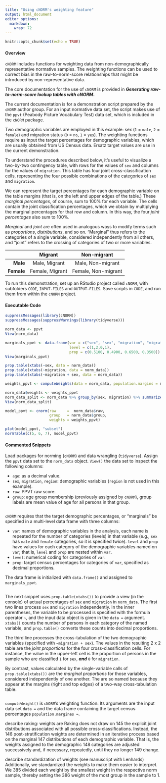 ```yaml
---
title: "Using cNORM's weighting feature"
output: html_document
editor_options: 
  markdown: 
    wrap: 72
---
```


```r
knitr::opts_chunk$set(echo = TRUE)
```

#### Overview

`cNORM` includes functions for weighting data from non-demographically
representative normative samples. The weighting functions can be used to
correct bias in the raw-to-norm-score relationships that might be
introduced by non-representative data.

The core documentation for the use of `cNORM` is provided in
***Generating raw-to-norm-score lookup tables with cNORM*****.**

The current documentation is for a demonstration script prepared by the
`cNORM` author group. For an input normative data set, the script makes
use of the `ppvt` (Peabody Picture Vocabulary Test) data set, which is
included in the `cNORM` package.

Two demographic variables are employed in this example: sex (`1` =
`male`, `2` = `female`) and migration status (`0` = `no`, `1` = `yes`).
The weighting functions require as input the target percentages for
demographic variables, which are usually obtained from US Census data.
Ersatz target values are use in the current demonstration.

To understand the procedures described below, it's useful to visualize a
two-by-two contingency table, with rows for the values of `sex` and
columns for the values of `migration`. This table has four joint
cross-classification cells, representing the four possible combinations
of the categories of `sex` and `migration`.

We can represent the target percentages for each demographic variable on
the table margins (that is, on the left and upper edges of the table.)
These *marginal percentages*, of course, sum to 100% for each variable.
The cells contain the joint classification percentages, which we obtain
by multiplying the marginal percentages for that row and column. In this
way, the four *joint percentages* also sum to 100%.

*Marginal* and *joint* are often used in analogous ways to modify terms
such as *proportions*, *distributions*, and so on. "Marginal" thus
refers to the categories of a single variable, considered independently
from all others, and "joint" refers to the crossing of categories of two
or more variables.

|            |     Migrant     |     Non-migrant     |
|-----------:|:---------------:|:-------------------:|
|   **Male** |  Male, Migrant  |  Male, Non-migrant  |
| **Female** | Female, Migrant | Female, Non-migrant |

To run this demonstration, set up an RStudio project called `cNORM`,
with subfolders `CODE`, `INPUT-FILES` and `OUTPUT-FILES`. Save scripts
in `CODE`, and run them from within the `cNORM` project.

#### Executable Code

```r
suppressMessages(library(cNORM))
suppressMessages(suppressWarnings(library(tidyverse)))

norm_data <- ppvt
View(norm_data)

marginals_ppvt <- data.frame(var = c("sex", "sex", "migration", "migration"),
                             level = c(1,2,0,1),
                             prop = c(0.5100, 0.4900, 0.6500, 0.3500))
View(marginals_ppvt)

prop.table(xtabs(~sex, data = norm_data))
prop.table(xtabs(~migration, data = norm_data))
prop.table(xtabs(~migration + sex, data = norm_data))

weights_ppvt <- computeWeights(data = norm_data, population.margins = marginals_ppvt)

norm_data$weights <- weights_ppvt
norm_data_split <- norm_data %>% group_by(sex, migration) %>% summarize(weights = unique(weights))
View(norm_data_split)

model_ppvt <- cnorm(raw     =  norm_data$raw,
                    group   = norm_data$group,
                    weights = weights_ppvt)

plot(model_ppvt, "subset")
normTable(c(5, 6, 7), model_ppvt)
```

#### Commented Snippets

Load packages for norming (`cNORM`) and data wrangling (`tidyverse`).
Assign the `ppvt` data set to the `norm_data` object. `View()` the data
set to inspect the following columns:

-   `age`: as a decimal value.
-   `sex`, `migration`, `region`: demographic variables (`region` is not
    used in this example).
-   `raw`: PPVT raw score.
-   `group`: age group membership (previously assigned by `cNORM`),
    group labels are mean value of age for all persons in that group.

```r
```

`cNORM` requires that the target demographic percentages, or "marginals"
be specified in a multi-level data frame with three columns:

-   `var`: names of demographic variables in the analysis, each name is
    repeated for the number of categories (levels) in that variable
    (e.g., `sex` has `male` and `female` categories, so it is specified
    twice). `level` and `prop` have values for each category of the
    demographic variables named on `var`; that is, `level` and `prop`
    are nested within `var`.
-   `level`: numerical coding for categories of `var`.
-   `prop`: target census percentages for categories of `var`, specified
    as decimal proportions.

The data frame is initialized with `data.frame()` and assigned to
`marginals_ppvt`.

```r
```

The next snippet uses `prop.table(xtabs())` to provide a view (in the
console) of actual percentages of `sex` and `migration` in `norm_data`.
The first two lines process `sex` and `migration` independently. In the
inner parentheses, the variable to be processed is specified with the
formula operator `~`, and the input data object is given in the `data =`
argument. `xtabs()` counts the number of persons in each category of the
named variable, and `prop.table()` converts these counts into decimal
proportions.

The third line processes the cross-tabulation of the two demographic
variables (specified with `~migration + sex`). The values in the
resulting 2 x 2 table are the *joint proportions* for the four
cross-classification cells. For instance, the value in the upper-left
cell is the proportion of persons in the sample who are classified `1`
for `sex`, ***and*** `0` for `migration`.

By contrast, values calculated by the single-variable calls of
`prop.table(xtabs())` are the *marginal proportions* for those
variables, considered independently of one another. The are so named
because they appear at the margins (right and top edges) of a two-way
cross-tabulation table.

```r
```

`computeWeight()` is `cNORM`'s weighting function. Its arguments are the
input data set `data =` and the data frame containing the target census
percentages `population.margines =`.

describe raking: weights are Raking does not draw on 145 the explicit
joint distributions associated with all possible cross-classifications.
Instead, the 146 post-stratification weights are determined in an
iterative process based on the marginal 147 distributions of each
demographic variable. That is, the weights assigned to the demographic
148 categories are adjusted successively and, if necessary, repeatedly,
until they no longer 149 change.

describe standardization of weights (see manuscript with Lenhards)
Additionally, we standardized the weights to make them easier to
interpret. We 385 divided each weight by the smallest weight in the
respective norm sample, thereby setting the 386 weight of the most group
in the sample to 1.

```r
```
